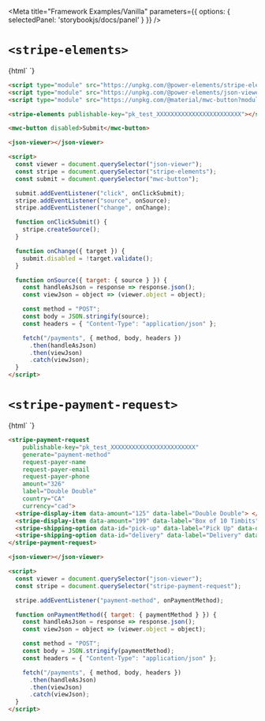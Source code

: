 

<Meta
  title="Framework Examples/Vanilla"
  parameters={{ options: { selectedPanel: 'storybookjs/docs/panel' } }}
/>

# `<stripe-elements>`

<Story name="stripe-elements">
 {html`<codesandbox-button sandbox-id="y4h9n"> </codesandbox-button>`}
</Story>


```html
<script type="module" src="https://unpkg.com/@power-elements/stripe-elements?module"></script>
<script type="module" src="https://unpkg.com/@power-elements/json-viewer?module"></script>
<script type="module" src="https://unpkg.com/@material/mwc-button?module"></script>

<stripe-elements publishable-key="pk_test_XXXXXXXXXXXXXXXXXXXXXXXX"></stripe-elements>

<mwc-button disabled>Submit</mwc-button>

<json-viewer></json-viewer>

<script>
  const viewer = document.querySelector("json-viewer");
  const stripe = document.querySelector("stripe-elements");
  const submit = document.querySelector("mwc-button");

  submit.addEventListener("click", onClickSubmit);
  stripe.addEventListener("source", onSource);
  stripe.addEventListener("change", onChange);

  function onClickSubmit() {
    stripe.createSource();
  }

  function onChange({ target }) {
    submit.disabled = !target.validate();
  }

  function onSource({ target: { source } }) {
    const handleAsJson = response => response.json();
    const viewJson = object => (viewer.object = object);

    const method = "POST";
    const body = JSON.stringify(source);
    const headers = { "Content-Type": "application/json" };

    fetch("/payments", { method, body, headers })
      .then(handleAsJson)
      .then(viewJson)
      .catch(viewJson);
  }
</script>
```

# `<stripe-payment-request>`

<Story name="stripe-payment-request">
 {html`<codesandbox-button sandbox-id="5h7uy"> </codesandbox-button>`}
</Story>

```html
<stripe-payment-request
    publishable-key="pk_test_XXXXXXXXXXXXXXXXXXXXXXXX"
    generate="payment-method"
    request-payer-name
    request-payer-email
    request-payer-phone
    amount="326"
    label="Double Double"
    country="CA"
    currency="cad">
  <stripe-display-item data-amount="125" data-label="Double Double"> </stripe-display-item>
  <stripe-display-item data-amount="199" data-label="Box of 10 Timbits"> </stripe-display-item>
  <stripe-shipping-option data-id="pick-up" data-label="Pick Up" data-detail="Pick Up at Your Local Timmy's" data-amount="0"> </stripe-shipping-option>
  <stripe-shipping-option data-id="delivery" data-label="Delivery" data-detail="Timbits to Your Door" data-amount="200"> </stripe-shipping-option>
</stripe-payment-request>

<json-viewer></json-viewer>

<script>
  const viewer = document.querySelector("json-viewer");
  const stripe = document.querySelector("stripe-payment-request");

  stripe.addEventListener("payment-method", onPaymentMethod);

  function onPaymentMethod({ target: { paymentMethod } }) {
    const handleAsJson = response => response.json();
    const viewJson = object => (viewer.object = object);

    const method = "POST";
    const body = JSON.stringify(paymentMethod);
    const headers = { "Content-Type": "application/json" };

    fetch("/payments", { method, body, headers })
      .then(handleAsJson)
      .then(viewJson)
      .catch(viewJson);
  }
</script>
```
